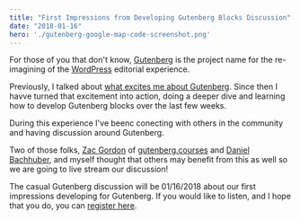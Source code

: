 ```yaml
---
title: "First Impressions from Developing Gutenberg Blocks Discussion"
date: "2018-01-16"
hero: './gutenberg-google-map-code-screenshot.png'
---
```

For those of you that don't know, [Gutenberg](https://github.com/WordPress/gutenberg) is the project name for the re-imagining of the [WordPress](https://wordpress.org/) editorial experience.

Previously, I talked about [what excites me about Gutenberg](https://www.ataylor.me/blog/2018-01-06-why-im-excited-about-gutenberg/). Since then I havve turned that excitement into action, doing a deeper dive and learning how to develop Gutenberg blocks over the last few weeks.

During this experience I've beenc conecting with others in the community and having discussion around Gutenberg.

Two of those folks, [Zac Gordon](http://zacgordon.com/) of [gutenberg.courses](https://gutenberg.courses/) and [Daniel Bachhuber](https://danielbachhuber.com/), and myself thought that others may benefit from this as well so we are going to live stream our discussion!

The casual Gutenberg discussion will be 01/16/2018 about our first impressions developing for Gutenberg. If you would like to listen, and I hope that you do, you can [register here](https://attendee.gotowebinar.com/register/3464873788556844034).